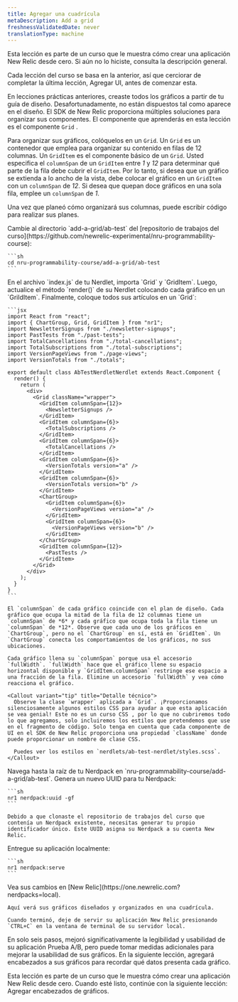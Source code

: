 ```yaml
---
title: Agregar una cuadrícula
metaDescription: Add a grid
freshnessValidatedDate: never
translationType: machine
---
```


<Callout variant="tip">
  Esta lección es parte de un curso que le muestra cómo crear una aplicación New Relic desde cero. Si aún no lo hiciste, consulta la descripción general.

  Cada lección del curso se basa en la anterior, así que cerciorar de completar la última lección, Agregar UI, antes de comenzar esta.
</Callout>

En lecciones prácticas anteriores, creaste todos los gráficos a partir de tu guía de diseño. Desafortunadamente, no están dispuestos tal como aparece en el diseño. El SDK de New Relic proporciona múltiples soluciones para organizar sus componentes. El componente que aprenderás en esta lección es el componente `Grid` .

Para organizar sus gráficos, colóquelos en un `Grid`. Un `Grid` es un contenedor que emplea para organizar su contenido en filas de 12 columnas. Un `GridItem` es el componente básico de un `Grid`. Usted especifica el `columnSpan` de un `GridItem` entre *1* y *12* para determinar qué parte de la fila debe cubrir el `GridItem`. Por lo tanto, si desea que un gráfico se extienda a lo ancho de la vista, debe colocar el gráfico en un `GridItem` con un `columnSpan` de *12*. Si desea que quepan doce gráficos en una sola fila, emplee un `columnSpan` de *1*.

Una vez que planeó cómo organizará sus columnas, puede escribir código para realizar sus planes.

<Steps>
  <Step>
    Cambie al directorio `add-a-grid/ab-test` del [repositorio de trabajos del curso](https://github.com/newrelic-experimental/nru-programmability-course):

    ```sh
    cd nru-programmability-course/add-a-grid/ab-test
    ```
  </Step>

  <Step>
    En el archivo `index.js` de tu Nerdlet, importa `Grid` y `GridItem`. Luego, actualice el método `render()` de su Nerdlet colocando cada gráfico en un `GrildItem`. Finalmente, coloque todos sus artículos en un `Grid`:

    ```jsx
    import React from "react";
    import { ChartGroup, Grid, GridItem } from "nr1";
    import NewsletterSignups from "./newsletter-signups";
    import PastTests from "./past-tests";
    import TotalCancellations from "./total-cancellations";
    import TotalSubscriptions from "./total-subscriptions";
    import VersionPageViews from "./page-views";
    import VersionTotals from "./totals";

    export default class AbTestNerdletNerdlet extends React.Component {
      render() {
        return (
          <div>
            <Grid className="wrapper">
              <GridItem columnSpan={12}>
                <NewsletterSignups />
              </GridItem>
              <GridItem columnSpan={6}>
                <TotalSubscriptions />
              </GridItem>
              <GridItem columnSpan={6}>
                <TotalCancellations />
              </GridItem>
              <GridItem columnSpan={6}>
                <VersionTotals version="a" />
              </GridItem>
              <GridItem columnSpan={6}>
                <VersionTotals version="b" />
              </GridItem>
              <ChartGroup>
                <GridItem columnSpan={6}>
                  <VersionPageViews version="a" />
                </GridItem>
                <GridItem columnSpan={6}>
                  <VersionPageViews version="b" />
                </GridItem>
              </ChartGroup>
              <GridItem columnSpan={12}>
                <PastTests />
              </GridItem>
            </Grid>
          </div>
        );
      }
    }
    ```

    El `columnSpan` de cada gráfico coincide con el plan de diseño. Cada gráfico que ocupa la mitad de la fila de 12 columnas tiene un `columnSpan` de *6* y cada gráfico que ocupa toda la fila tiene un `columnSpan` de *12*. Observe que cada uno de los gráficos en `ChartGroup`, pero no el `ChartGroup` en sí, está en `GridItem`. Un `ChartGroup` conecta los comportamientos de los gráficos, no sus ubicaciones.

    Cada gráfico llena su `columnSpan` porque usa el accesorio `fullWidth`. `fullWidth` hace que el gráfico llene su espacio horizontal disponible y `GridItem.columnSpan` restringe ese espacio a una fracción de la fila. Elimine un accesorio `fullWidth` y vea cómo reacciona el gráfico.

    <Callout variant="tip" title="Detalle técnico">
      Observe la clase `wrapper` aplicada a `Grid`. ¡Proporcionamos silenciosamente algunos estilos CSS para ayudar a que esta aplicación se vea genial! Este no es un curso CSS , por lo que no cubriremos todo lo que agregamos, solo incluiremos los estilos que pretendemos que use en el fragmento de código. Solo tenga en cuenta que cada componente de UI en el SDK de New Relic proporciona una propiedad `className` donde puede proporcionar un nombre de clase CSS.

      Puedes ver los estilos en `nerdlets/ab-test-nerdlet/styles.scss`.
    </Callout>
  </Step>

  <Step>
    Navega hasta la raíz de tu Nerdpack en `nru-programmability-course/add-a-grid/ab-test`.
  </Step>

  <Step>
    Genera un nuevo UUID para tu Nerdpack:

    ```sh
    nr1 nerdpack:uuid -gf
    ```

    Debido a que clonaste el repositorio de trabajos del curso que contenía un Nerdpack existente, necesitas generar tu propio identificador único. Este UUID asigna su Nerdpack a su cuenta New Relic.
  </Step>

  <Step>
    Entregue su aplicación localmente:

    ```sh
    nr1 nerdpack:serve
    ```
  </Step>

  <Step>
    Vea sus cambios en [New Relic](https://one.newrelic.com?nerdpacks=local).

    Aquí verá sus gráficos diseñados y organizados en una cuadrícula.

    Cuando terminó, deje de servir su aplicación New Relic presionando `CTRL+C` en la ventana de terminal de su servidor local.
  </Step>
</Steps>

En solo seis pasos, mejoró significativamente la legibilidad y usabilidad de su aplicación Prueba A/B, pero puede tomar medidas adicionales para mejorar la usabilidad de sus gráficos. En la siguiente lección, agregará encabezados a sus gráficos para recordar qué datos presenta cada gráfico.

<Callout variant="course">
  Esta lección es parte de un curso que le muestra cómo crear una aplicación New Relic desde cero. Cuando esté listo, continúe con la siguiente lección: Agregar encabezados de gráficos.
</Callout>